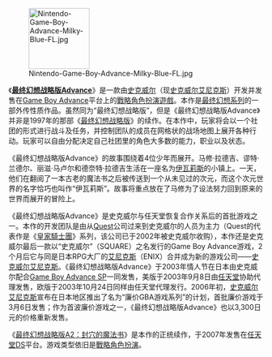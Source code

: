 [[File:Nintendo-Game-Boy-Advance-Milky-Blue-FL.jpg|120px]]

《'''[[最终幻想战略版Advance|最终幻想战略版Advance]]'''》是一款由[[史克威尔|史克威尔]]（现[[史克威尔艾尼克斯|史克威尔艾尼克斯]]）开发并发售在[[Game_Boy_Advance|Game Boy Advance]]平台上的[[戰略角色扮演遊戲|戰略角色扮演遊戲]]。本作是[[最终幻想系列|最终幻想系列]]的一部外传性质作品。虽然同为“最终幻想战略版”，但是《最终幻想战略版Advance》并非是1997年的那部《[[最终幻想战略版|最终幻想战略版]]》的续作。在本作中，玩家将会以一个社团的形式进行战斗及任务，并控制团队的成员在网格状的战场地图上展开各种行动。玩家可以自由分配决定自己社团里的角色大多数的能力，职业以及状态。

《最终幻想战略版Advance》的故事围绕着4位少年而展开。马修·拉德吉、谬特·兰德尔、丽滋·马卢尔和德奈特·拉德吉生活在一座名为[[伊瓦莉斯聯盟|伊瓦莉斯]]的小镇上。一天，他们在翻阅了一本古老的魔法书之后被传送到一个从未见过的次元，而这个次元世界的名字恰巧也叫作“伊瓦莉斯”。故事将重点放在了马修为了设法努力回到原来的世界而展开的冒险上。

《最终幻想战略版Advance》是史克威尔与任天堂恢复合作关系后的首批游戏之一。本作的开发团队是由从[[Quest_(公司)|Quest]]公司过来到史克威尔的人员为主力（Quest的代表作是《[[皇家騎士團|皇家騎士團]]》系列，该公司已于2002年被史克威尔收购），本作还是史克威尔最后一款以“史克威尔”（SQUARE）之名发行的Game Boy Advance游戏，2个月后它与同是日本RPG大厂的[[艾尼克斯|艾尼克斯]]（ENIX）合并成为新的游戏公司——[[史克威尔艾尼克斯|史克威尔艾尼克斯]]。《最终幻想战略版Advance》于2003年情人节在日本由史克威尔配合[[Game_Boy_Advance_SP|Game Boy Advance SP]]一同发售，美版于2003年9月8日由[[任天堂|任天堂]]协助代理发售，欧版于2003年10月24日同样由任天堂代理发行。2006年初，[[史克威尔艾尼克斯|史克威尔艾尼克斯]]宣布在日本地区推出了名为“廉价GBA游戏系列”的计划，首批廉价游戏于3月6日发售；作为首波廉价游戏之一，《最终幻想战略版Advance》也以3,300日元的价格重新发售。

《[[最终幻想战略版A2：封穴的魔法书|最终幻想战略版A2：封穴的魔法书]]》是本作的正统续作，于2007年发售在[[任天堂DS|任天堂DS]]平台。游戏类型依旧是[[戰略角色扮演遊戲|戰略角色扮演]]。